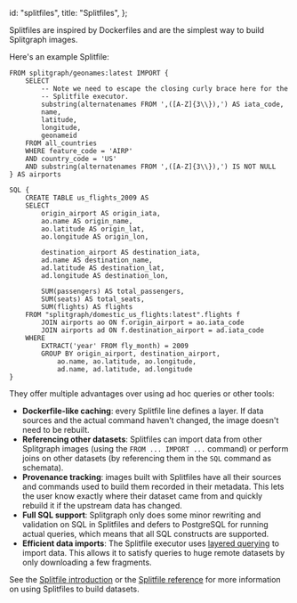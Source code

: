   id: "splitfiles",
  title: "Splitfiles",
};

Splitfiles are inspired by Dockerfiles and are the simplest way to build Splitgraph images.

Here's an example Splitfile:

```splitfile
FROM splitgraph/geonames:latest IMPORT {
    SELECT
        -- Note we need to escape the closing curly brace here for the
        -- Splitfile executor.
        substring(alternatenames FROM ',([A-Z]{3\\}),') AS iata_code,
        name,
        latitude,
        longitude,
        geonameid
    FROM all_countries
    WHERE feature_code = 'AIRP'
    AND country_code = 'US'
    AND substring(alternatenames FROM ',([A-Z]{3\\}),') IS NOT NULL
} AS airports

SQL {
    CREATE TABLE us_flights_2009 AS
    SELECT
        origin_airport AS origin_iata,
        ao.name AS origin_name,
        ao.latitude AS origin_lat,
        ao.longitude AS origin_lon,

        destination_airport AS destination_iata,
        ad.name AS destination_name,
        ad.latitude AS destination_lat,
        ad.longitude AS destination_lon,

        SUM(passengers) AS total_passengers,
        SUM(seats) AS total_seats,
        SUM(flights) AS flights
    FROM "splitgraph/domestic_us_flights:latest".flights f
        JOIN airports ao ON f.origin_airport = ao.iata_code
        JOIN airports ad ON f.destination_airport = ad.iata_code
    WHERE
        EXTRACT('year' FROM fly_month) = 2009
        GROUP BY origin_airport, destination_airport,
            ao.name, ao.latitude, ao.longitude,
            ad.name, ad.latitude, ad.longitude
}
```

They offer multiple advantages over using ad hoc queries or other tools:

- **Dockerfile-like caching**: every Splitfile line defines a layer. If data sources
  and the actual command haven't changed, the image doesn't need to be rebuilt.
- **Referencing other datasets**: Splitfiles can import data from other Splitgraph images
  (using the `FROM ... IMPORT ...` command) or perform joins on other datasets (by referencing
  them in the `SQL` command as schemata).
- **Provenance tracking**: images built with Splitfiles have all their sources and commands
  used to build them recorded in their metadata. This lets the user know exactly where
  their dataset came from and quickly rebuild it if the upstream data has changed.
- **Full SQL support**: Splitgraph only does some minor rewriting and validation on SQL in Splitfiles
  and defers to PostgreSQL for running actual queries, which means that all SQL constructs
  are supported.
- **Efficient data imports**: The Splitfile executor uses [layered querying](../large-datasets/layered-querying) to import data.
  This allows it to satisfy queries to huge remote datasets by only downloading a few fragments.

See the [Splitfile introduction](../working-with-data/using-splitfiles) or the [Splitfile reference](../splitfiles/splitfile-intro) for more information on using Splitfiles to build datasets.
